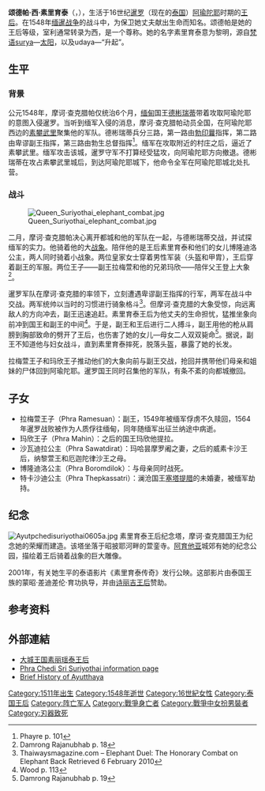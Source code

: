 {{Infobox royalty|Monarch
| name = 素里育泰<br>สมเด็จพระศรีสุริโยทัย
| title = 暹罗王后
| image = File:Memorial_of_Queen_Suriyothai.jpg
| imgw = 200
| caption = 素里育泰雕像
| succession =
| reign =
| full name = Somdet Phra Sri Suriyothai
| predecessor =
| successor =
| spouse = [[摩诃·查克腊帕(瑪哈·乍甲帕)(Maha_Chakkraphat)|摩诃·查克腊帕(瑪哈·乍甲帕)(Maha Chakkraphat)]]
| issue = 拉梅萱<br>玛欣他提拉<br>威素卡沙<br>博隆迪洛<br>特卡沙迪
| house =
| father =
| mother =
| birth_date =1511年
| death_date = 1548年12月
| religion = [[上座部佛教|上座部佛教]]
|}}
'''颂德帕·西·素里育泰'''（{{lang-th|สมเด็จพระศรีสุริโยทัย}}，{{bd|1511年||1548年|12月|}}），生活于16世纪[[暹罗|暹罗]]（现在的[[泰国|泰国]]）[[阿瑜陀耶|阿瑜陀耶]]时期的[[王后|王后]]。在1548年[[缅暹战争|缅暹战争]]的战斗中，为保卫她丈夫献出生命而知名。颂德帕是她的王后等级，室利通常转录为西，是一个尊称。她的名字素里育泰意为黎明，源自[[梵语|梵语]]surya—[[太阳|太阳]]，以及udaya—“升起”。

== 生平 ==
=== 背景 ===
公元1548年，摩诃·查克腊帕仅统治6个月，[[缅甸|缅甸]]国王[[德彬瑞蒂|德彬瑞蒂]]带着攻取阿瑜陀耶的意图入侵暹罗。当听到缅军入侵的消息，摩诃·查克腊帕动员全国，在阿瑜陀耶西边的[[素攀武里|素攀武里]]聚集他的军队。德彬瑞蒂兵分三路，第一路由[[勃印曩|勃印曩]]指挥，第二路由卑谬副王指挥，第三路由勃生总督指挥<ref>Phayre p. 101</ref>。缅军在攻取附近的村庄之后，逼近了素攀武里。缅军攻击该城，暹罗守军不打算经受猛攻，向阿瑜陀耶方向撤退。德彬瑞蒂在攻占素攀武里城后，到达阿瑜陀耶城下，他命令全军在阿瑜陀耶城北处扎营。

===战斗===
[[File:Queen_Suriyothai_elephant_combat.jpg|thumb]]

二月，摩诃·查克腊帕决心离开都城和他的军队在一起，与德彬瑞蒂交战，并试探缅军的实力。他骑着他的大[[战象|战象]]。陪伴他的是王后素里育泰和他们的女儿博隆迪洛公主，两人同时骑着小战象。两位皇家女士穿着男性军装（头盔和甲胄），王后穿着副王的军服。两位王子——副王拉梅萱和他的兄弟玛欣——陪伴父王登上大象<ref>Damrong Rajanubhab p. 18</ref>。

暹罗军队在摩诃·查克腊的率领下，立刻遭遇卑谬副王指挥的行军，两军在战斗中交战。两军统帅以当时的习惯进行骑象格斗<ref>Thaiwaysmagazine.com – Elephant Duel: The Honorary Combat on Elephant Back Retrieved 6 February 2010</ref>。但摩诃·查克腊的大象受惊，向远离敌人的方向冲去，副王迅速追赶。素里育泰王后为他丈夫的生命担忧，猛推坐象向前冲到国王和副王的中间<ref>Wood p. 113</ref>。于是，副王和王后进行二人搏斗，副王用他的枪从肩膀到胸部致命的劈开了王后，也伤害了她的女儿—母女二人双双毙命<ref>Damrong Rajanubhab p. 19</ref>。据说，副王不知道他与妇女战斗，直到素里育泰摔死，脱落头盔，暴露了她的长发。

拉梅萱王子和玛欣王子推动他们的大象向前与副王交战，抢回并携带他们母亲和姐妹的尸体回到阿瑜陀耶。暹罗国王同时召集他的军队，有条不紊的向都城撤回。

== 子女 ==
*拉梅萱王子（Phra Ramesuan）：副王，1549年被缅军俘虏不久赎回，1564年暹罗战败被作为人质俘往缅甸，同年随缅军出征兰纳途中病逝。
*玛欣王子（Phra Mahin）：之后的国王玛欣他提拉。
*沙瓦迪拉公主（Phra Sawatdirat）：玛哈昙摩罗阇之妻，之后的威素卡沙王后，纳黎萱王和厄迦陀律沙王之母。
*博隆迪洛公主（Phra Boromdilok）：与母亲同时战死。
*特卡沙迪公主（Phra Thepkassatri）：澜沧国王[[塞塔提腊|塞塔提腊]]的未婚妻，被缅军劫持。

== 纪念 ==
[[Image:Ayutpchedisuriyothai0605a.jpg|thumb]]
素里育泰王后纪念塔，摩诃·查克腊国王为纪念她的荣耀而建造。该塔坐落于昭披耶河畔的萱銮寺。[[阿育他亚|阿育他亚]]城郊有她的纪念公园，描绘着王后骑着战象的巨大雕像。

2001年，有关她生平的泰语影片《素里育泰传奇》发行公映。这部影片由泰国王族的蒙昭·差迪差伦·育功执导，并由[[诗丽吉王后|诗丽吉王后]]赞助。

== 参考资料 ==
{{reflist}}
== 外部連結 ==
* [https://web.archive.org/web/20150213183739/http://www.thailandsworld.com/ch/thai-people/queen-suriyothai-ayutthaya/index.cfm 大城王国素丽瑶泰王后]
* [http://www.bangkoksite.com/AyutthayaPage/ChediSriSuriyothai.htm Phra Chedi Sri Suriyothai information page] {{Wayback|url=http://www.bangkoksite.com/AyutthayaPage/ChediSriSuriyothai.htm |date=20160303183106 }}
* [http://www.thaifolk.com/doc/ayudhaya_e.htm Brief History of Ayutthaya] {{Wayback|url=http://www.thaifolk.com/doc/ayudhaya_e.htm |date=20190918051417 }}

{{Authority control}}
{{DEFAULTSORT:Sri Suriyothai}}
[[Category:1511年出生|Category:1511年出生]]
[[Category:1548年逝世|Category:1548年逝世]]
[[Category:16世紀女性|Category:16世紀女性]]
[[Category:泰国王后|Category:泰国王后]]
[[Category:阵亡军人|Category:阵亡军人]]
[[Category:戰爭身亡者|Category:戰爭身亡者]]
[[Category:戰爭中女扮男裝者|Category:戰爭中女扮男裝者]]
[[Category:刃器致死|Category:刃器致死]]